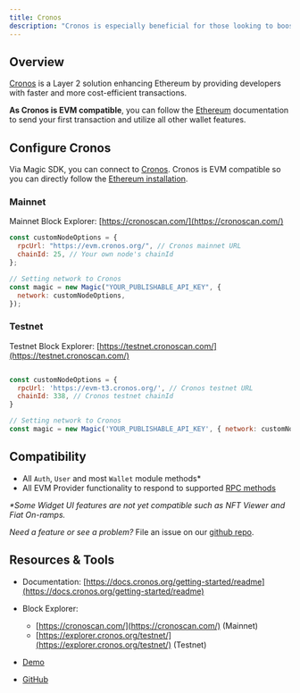 ---
title: Cronos
description: "Cronos is especially beneficial for those looking to boost performance while maintaining the decentralized principles of Ethereum."
---

## Overview

[Cronos](https://cronos.org/) is a Layer 2 solution enhancing Ethereum by providing developers with faster and more cost-efficient transactions.

**As Cronos is EVM compatible**, you can follow the [Ethereum](/docs/embedded-wallet/blockchains/featured-chains/ethereum/javascript) documentation to send your first transaction and utilize all other wallet features.

## Configure Cronos

Via Magic SDK, you can connect to [Cronos](https://cronos.org/). Cronos is EVM compatible so you can directly follow the [Ethereum installation](/docs/embedded-wallet/blockchains/featured-chains/ethereum/javascript).

### Mainnet

Mainnet Block Explorer: [https://cronoscan.com/](https://cronoscan.com/)

```javascript JavaScript icon="square-js"
const customNodeOptions = {
  rpcUrl: "https://evm.cronos.org/", // Cronos mainnet URL
  chainId: 25, // Your own node's chainId
};

// Setting network to Cronos
const magic = new Magic("YOUR_PUBLISHABLE_API_KEY", {
  network: customNodeOptions,
});
```

### Testnet

Testnet Block Explorer: [https://testnet.cronoscan.com/](https://testnet.cronoscan.com/)

```javascript JavaScript icon="square-js"

const customNodeOptions = {
  rpcUrl: 'https://evm-t3.cronos.org/', // Cronos testnet URL
  chainId: 338, // Cronos testnet chainId
}

// Setting network to Cronos
const magic = new Magic('YOUR_PUBLISHABLE_API_KEY', { network: customNodeOptions });
```

## Compatibility

- All `Auth`, `User` and most `Wallet` module methods\*
- All EVM Provider functionality to respond to supported [RPC methods](/docs/embedded-wallet/api/client-side-sdks/web#evm-rpc-methods)

_\*Some Widget UI features are not yet compatible such as NFT Viewer and Fiat On-ramps._

_Need a feature or see a problem?_ File an issue on our [github repo](https://github.com/magiclabs/magic-js).

## Resources & Tools

- Documentation: [https://docs.cronos.org/getting-started/readme](https://docs.cronos.org/getting-started/readme)
- Block Explorer:

  - [https://cronoscan.com/](https://cronoscan.com/) (Mainnet)
  - [https://explorer.cronos.org/testnet/](https://explorer.cronos.org/testnet/) (Testnet)

- [Demo](https://vmgvtk.csb.app/)
- [GitHub](https://github.com/magiclabs/example-cronos)
